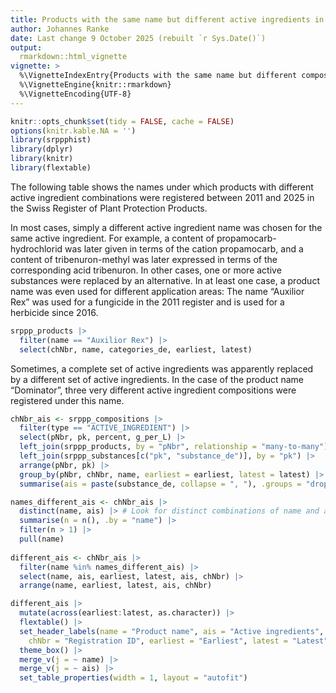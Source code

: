```yaml
---
title: Products with the same name but different active ingredients in the Swiss Register of Plant Protection Products
author: Johannes Ranke
date: Last change 9 October 2025 (rebuilt `r Sys.Date()`)
output:
  rmarkdown::html_vignette
vignette: >
  %\VignetteIndexEntry{Products with the same name but different compositions in the Swiss Register of Plant Protection Products}
  %\VignetteEngine{knitr::rmarkdown}
  %\VignetteEncoding{UTF-8}
---
```


```r
knitr::opts_chunk$set(tidy = FALSE, cache = FALSE)
options(knitr.kable.NA = '')
library(srppphist)
library(dplyr)
library(knitr)
library(flextable)
```

The following table shows the names under which products with different 
active ingredient combinations were registered between 2011 and 2025 in the
Swiss Register of Plant Protection Products.

In most cases, simply a different active ingredient name was chosen for the same
active ingredient. For example, a content of propamocarb-hydrochlorid 
was later given in terms of the cation propamocarb, and a content of 
tribenuron-methyl was later expressed in terms of the corresponding acid
tribenuron. In  other cases, one or more active substances were replaced by an 
alternative. In at least one case, a product name was even used
for different application areas: The name "Auxilior Rex" was used for a 
fungicide in the 2011 register and is used for a herbicide since 2016.

```r
srppp_products |> 
  filter(name == "Auxilior Rex") |> 
  select(chNbr, name, categories_de, earliest, latest)
```

Sometimes, a complete set of active ingredients
was apparently replaced by a different set of active ingredients. In the case
of the product name "Dominator", three very different active ingredient compositions
were registered under this name.

```r
chNbr_ais <- srppp_compositions |> 
  filter(type == "ACTIVE_INGREDIENT") |>  
  select(pNbr, pk, percent, g_per_L) |> 
  left_join(srppp_products, by = "pNbr", relationship = "many-to-many") |> 
  left_join(srppp_substances[c("pk", "substance_de")], by = "pk") |> 
  arrange(pNbr, pk) |> 
  group_by(pNbr, chNbr, name, earliest = earliest, latest = latest) |> 
  summarise(ais = paste(substance_de, collapse = ", "), .groups = "drop")

names_different_ais <- chNbr_ais |>
  distinct(name, ais) |> # Look for distinct combinations of name and ais
  summarise(n = n(), .by = "name") |> 
  filter(n > 1) |> 
  pull(name)
  
different_ais <- chNbr_ais |> 
  filter(name %in% names_different_ais) |> 
  select(name, ais, earliest, latest, ais, chNbr) |> 
  arrange(name, earliest, latest, ais, chNbr)

different_ais |> 
  mutate(across(earliest:latest, as.character)) |> 
  flextable() |> 
  set_header_labels(name = "Product name", ais = "Active ingredients", 
    chNbr = "Registration ID", earliest = "Earliest", latest = "Latest") |> 
  theme_box() |> 
  merge_v(j = ~ name) |> 
  merge_v(j = ~ ais) |> 
  set_table_properties(width = 1, layout = "autofit")
```

